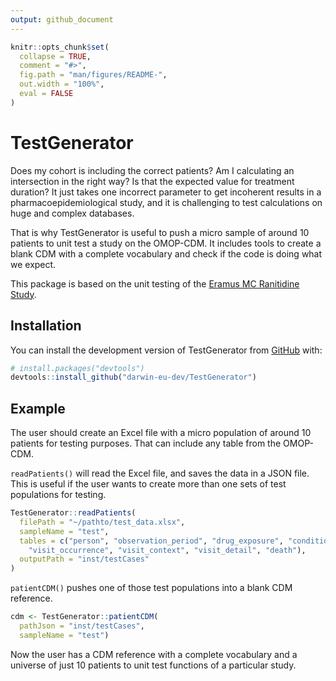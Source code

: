 ```yaml
---
output: github_document
---
```


<!-- README.md is generated from README.Rmd. Please edit that file -->

```r
knitr::opts_chunk$set(
  collapse = TRUE,
  comment = "#>",
  fig.path = "man/figures/README-",
  out.width = "100%",
  eval = FALSE
)
```

# TestGenerator

<!-- badges: start -->
<!-- badges: end -->

Does my cohort is including the correct patients? Am I calculating an intersection in the right way? Is that the expected value for treatment duration? It just takes one incorrect parameter to get incoherent results in a pharmacoepidemiological study, and it is challenging to test calculations on huge and complex databases. 

That is why TestGenerator is useful to push a micro sample of around 10 patients to unit test a study on the OMOP-CDM. It includes tools to create a blank CDM with a complete vocabulary and check if the code is doing what we expect. 

This package is based on the unit testing of the [Eramus MC Ranitidine Study](https://github.com/mi-erasmusmc/RanitidineStudy/blob/master/unitTesting_README.md).

## Installation

You can install the development version of TestGenerator from [GitHub](https://github.com/) with:

``` r
# install.packages("devtools")
devtools::install_github("darwin-eu-dev/TestGenerator")
```

## Example

The user should create an Excel file with a micro population of around 10 patients for testing purposes. That can include any table from the OMOP-CDM. 

`readPatients()` will read the Excel file, and saves the data in a JSON file. This is useful if the user wants to create more than one sets of test populations for testing. 

```r

TestGenerator::readPatients(
  filePath = "~/pathto/test_data.xlsx",
  sampleName = "test",
  tables = c("person", "observation_period", "drug_exposure", "condition_occurrence",
    "visit_occurrence", "visit_context", "visit_detail", "death"),
  outputPath = "inst/testCases"
)

```

`patientCDM()` pushes one of those test populations into a blank CDM reference. 

```r

cdm <- TestGenerator::patientCDM(
  pathJson = "inst/testCases", 
  sampleName = "test")

```

Now the user has a CDM reference with a complete vocabulary and a universe of just 10 patients to unit test functions of a particular study. 
